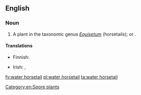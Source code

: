 ==English==
{{rfimage}}
{{wikipedia|Equisetum fluiatile}}

===Noun===
{{en-noun|head=[[water]] [[horsetail]]}}

# A plant in the taxonomic genus ''[[Equisetum]]'' (horsetails); {{taxlink|Equisetum fluviatile|species}} or {{taxlink|Equisetum limosum|species}}.

====Translations====
{{trans-top|plant}}
* Finnish: {{t+|fi|järvikorte}}
{{trans-mid}}
* Irish: {{t|ga|scuab eich uisce|f}}, {{t|ga|eireaball capaill uisce|m}}
{{trans-bottom}}

[[Category:en:Spore plants]]

[[fy:water horsetail]]
[[pl:water horsetail]]
[[ta:water horsetail]]